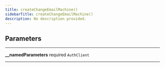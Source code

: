 ```yaml
---
title: createChangeEmailMachine()
sidebarTitle: createChangeEmailMachine()
description: No description provided.
---
```


## Parameters

---

**<span className="parameter-name">\_\_namedParameters</span>** <span className="optional-status">required</span> <code>AuthClient</code>

---
